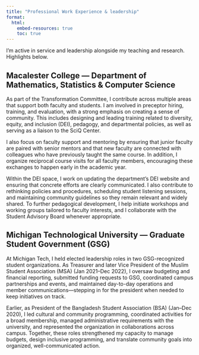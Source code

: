 ```yaml
---
title: "Professional Work Experience & leadership"
format: 
  html:
    embed-resources: true
    toc: true
---
```


I’m active in service and leadership alongside my teaching and research. Highlights below.


## Macalester College — Department of Mathematics, Statistics & Computer Science
As part of the Transformation Committee, I contribute across multiple areas that support both faculty and students. I am involved in preceptor hiring, training, and evaluation, with a strong emphasis on creating a sense of community. This includes designing and leading training related to diversity, equity, and inclusion (DEI), pedagogy, and departmental policies, as well as serving as a liaison to the SciQ Center.

I also focus on faculty support and mentoring by ensuring that junior faculty are paired with senior mentors and that new faculty are connected with colleagues who have previously taught the same course. In addition, I organize reciprocal course visits for all faculty members, encouraging these exchanges to happen early in the academic year.

Within the DEI space, I work on updating the department’s DEI website and ensuring that concrete efforts are clearly communicated. I also contribute to rethinking policies and procedures, scheduling student listening sessions, and maintaining community guidelines so they remain relevant and widely shared. To further pedagogical development, I help initiate workshops and working groups tailored to faculty interests, and I collaborate with the Student Advisory Board whenever appropriate.


## Michigan Technological University — Graduate Student Government (GSG)
At Michigan Tech, I held elected leadership roles in two GSG-recognized student organizations. As Treasurer and later Vice President of the Muslim Student Association (MSA) (Jan 2021–Dec 2022), I oversaw budgeting and financial reporting, submitted funding requests to GSG, coordinated campus partnerships and events, and maintained day-to-day operations and member communications—stepping in for the president when needed to keep initiatives on track. 

Earlier, as President of the Bangladesh Student Association (BSA) (Jan–Dec 2020), I led cultural and community programming, coordinated activities for a broad membership, managed administrative requirements with the university, and represented the organization in collaborations across campus. Together, these roles strengthened my capacity to manage budgets, design inclusive programming, and translate community goals into organized, well-communicated action.
